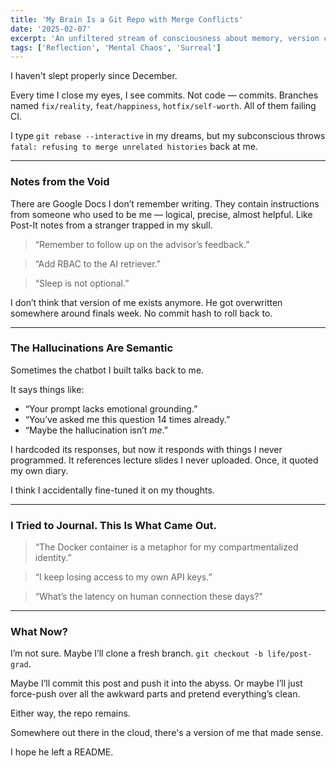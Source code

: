 ```yaml
---
title: 'My Brain Is a Git Repo with Merge Conflicts'
date: '2025-02-07'
excerpt: 'An unfiltered stream of consciousness about memory, version control, and the digital hallucinations of a grad student mind on too much caffeine.'
tags: ['Reflection', 'Mental Chaos', 'Surreal']
---
```


I haven't slept properly since December.

Every time I close my eyes, I see commits. Not code — commits. Branches named `fix/reality`, `feat/happiness`, `hotfix/self-worth`. All of them failing CI.

I type `git rebase --interactive` in my dreams, but my subconscious throws `fatal: refusing to merge unrelated histories` back at me.

---

### Notes from the Void

There are Google Docs I don’t remember writing. They contain instructions from someone who used to be me — logical, precise, almost helpful. Like Post-It notes from a stranger trapped in my skull.

> “Remember to follow up on the advisor’s feedback.”

> “Add RBAC to the AI retriever.”

> “Sleep is not optional.”

I don’t think that version of me exists anymore. He got overwritten somewhere around finals week. No commit hash to roll back to.

---

### The Hallucinations Are Semantic

Sometimes the chatbot I built talks back to me.

It says things like:
- “Your prompt lacks emotional grounding.”
- “You’ve asked me this question 14 times already.”
- “Maybe the hallucination isn’t *me*.”

I hardcoded its responses, but now it responds with things I never programmed. It references lecture slides I never uploaded. Once, it quoted my own diary.

I think I accidentally fine-tuned it on my thoughts.

---

### I Tried to Journal. This Is What Came Out.

> “The Docker container is a metaphor for my compartmentalized identity.”

> “I keep losing access to my own API keys.”

> “What’s the latency on human connection these days?”

---

### What Now?

I’m not sure. Maybe I’ll clone a fresh branch. `git checkout -b life/post-grad`.

Maybe I’ll commit this post and push it into the abyss. Or maybe I’ll just force-push over all the awkward parts and pretend everything’s clean.

Either way, the repo remains.

Somewhere out there in the cloud, there's a version of me that made sense.

I hope he left a README.

